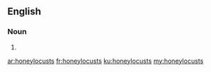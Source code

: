 ==English==

===Noun===
{{head|en|plural}}

# {{plural of|honeylocust|lang=en|nocat=1}}

[[ar:honeylocusts]]
[[fr:honeylocusts]]
[[ku:honeylocusts]]
[[my:honeylocusts]]
